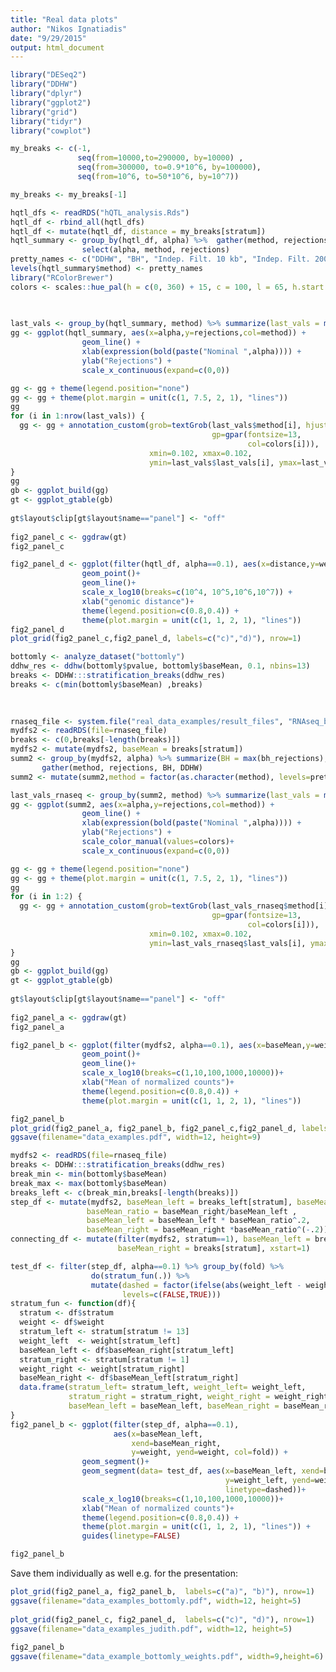 ```yaml
---
title: "Real data plots"
author: "Nikos Ignatiadis"
date: "9/29/2015"
output: html_document
---
```


```r
library("DESeq2")
library("DDHW")
library("dplyr")
library("ggplot2")
library("grid")
library("tidyr")
library("cowplot")
```

```r
my_breaks <- c(-1, 
               seq(from=10000,to=290000, by=10000) , 
               seq(from=300000, to=0.9*10^6, by=100000),
               seq(from=10^6, to=50*10^6, by=10^7))

my_breaks <- my_breaks[-1]

hqtl_dfs <- readRDS("hQTL_analysis.Rds")
hqtl_df <- rbind_all(hqtl_dfs)
hqtl_df <- mutate(hqtl_df, distance = my_breaks[stratum])
hqtl_summary <- group_by(hqtl_df, alpha) %>%  gather(method, rejections, 6:10) %>%
                select(alpha, method, rejections)
pretty_names <- c("DDHW", "BH", "Indep. Filt. 10 kb", "Indep. Filt. 200 kb", "Indep. Filt. 1 Mb")
levels(hqtl_summary$method) <- pretty_names
library("RColorBrewer")
colors <- scales::hue_pal(h = c(0, 360) + 15, c = 100, l = 65, h.start = 0,direction = 1)(5)
  
  
```
```r
last_vals <- group_by(hqtl_summary, method) %>% summarize(last_vals = max(rejections))
gg <- ggplot(hqtl_summary, aes(x=alpha,y=rejections,col=method)) +  
                geom_line() +
                xlab(expression(bold(paste("Nominal ",alpha)))) +
                ylab("Rejections") +
                scale_x_continuous(expand=c(0,0))

gg <- gg + theme(legend.position="none")
gg <- gg + theme(plot.margin = unit(c(1, 7.5, 2, 1), "lines"))
gg
for (i in 1:nrow(last_vals)) {
  gg <- gg + annotation_custom(grob=textGrob(last_vals$method[i], hjust=0,
                                             gp=gpar(fontsize=13, 
                                                     col=colors[i])),
                               xmin=0.102, xmax=0.102,
                               ymin=last_vals$last_vals[i], ymax=last_vals$last_vals[i])
}
gg
gb <- ggplot_build(gg)
gt <- ggplot_gtable(gb)
 
gt$layout$clip[gt$layout$name=="panel"] <- "off"
 
fig2_panel_c <- ggdraw(gt)
fig2_panel_c
```

```r
fig2_panel_d <- ggplot(filter(hqtl_df, alpha==0.1), aes(x=distance,y=weight, col=fold)) +
                geom_point()+ 
                geom_line()+
                scale_x_log10(breaks=c(10^4, 10^5,10^6,10^7)) +
                xlab("genomic distance")+
                theme(legend.position=c(0.8,0.4)) +
                theme(plot.margin = unit(c(1, 1, 2, 1), "lines"))
fig2_panel_d
plot_grid(fig2_panel_c,fig2_panel_d, labels=c("c)","d)"), nrow=1) 
```
```r
bottomly <- analyze_dataset("bottomly")
ddhw_res <- ddhw(bottomly$pvalue, bottomly$baseMean, 0.1, nbins=13)
breaks <- DDHW:::stratification_breaks(ddhw_res)
breaks <- c(min(bottomly$baseMean) ,breaks)

  
  
rnaseq_file <- system.file("real_data_examples/result_files", "RNAseq_benchmark.Rds", package = "ddhwPaper")
mydfs2 <- readRDS(file=rnaseq_file)
breaks <- c(0,breaks[-length(breaks)])
mydfs2 <- mutate(mydfs2, baseMean = breaks[stratum])
summ2 <- group_by(mydfs2, alpha) %>% summarize(BH = max(bh_rejections), DDHW=max(rejections)) %>% 
       gather(method, rejections, BH, DDHW)
summ2 <- mutate(summ2,method = factor(as.character(method), levels=pretty_names))
```

```r
last_vals_rnaseq <- group_by(summ2, method) %>% summarize(last_vals = max(rejections))
gg <- ggplot(summ2, aes(x=alpha,y=rejections,col=method)) +  
                geom_line() +
                xlab(expression(bold(paste("Nominal ",alpha)))) +
                ylab("Rejections") +
                scale_color_manual(values=colors)+
                scale_x_continuous(expand=c(0,0))

gg <- gg + theme(legend.position="none")
gg <- gg + theme(plot.margin = unit(c(1, 7.5, 2, 1), "lines"))
gg
for (i in 1:2) {
  gg <- gg + annotation_custom(grob=textGrob(last_vals_rnaseq$method[i], hjust=0,
                                             gp=gpar(fontsize=13, 
                                                     col=colors[i])),
                               xmin=0.102, xmax=0.102,
                               ymin=last_vals_rnaseq$last_vals[i], ymax=last_vals_rnaseq$last_vals[i])
}
gg
gb <- ggplot_build(gg)
gt <- ggplot_gtable(gb)
 
gt$layout$clip[gt$layout$name=="panel"] <- "off"
 
fig2_panel_a <- ggdraw(gt)
fig2_panel_a
```
```r



fig2_panel_b <- ggplot(filter(mydfs2, alpha==0.1), aes(x=baseMean,y=weight, col=fold)) +
                geom_point()+ 
                geom_line()+
                scale_x_log10(breaks=c(1,10,100,1000,10000))+
                xlab("Mean of normalized counts")+
                theme(legend.position=c(0.8,0.4)) +
                theme(plot.margin = unit(c(1, 1, 2, 1), "lines"))

fig2_panel_b
plot_grid(fig2_panel_a, fig2_panel_b, fig2_panel_c,fig2_panel_d, labels=c("a)", "b)","c)","d)"), nrow=2) 
ggsave(filename="data_examples.pdf", width=12, height=9)
```

```r
mydfs2 <- readRDS(file=rnaseq_file)
breaks <- DDHW:::stratification_breaks(ddhw_res)
break_min <- min(bottomly$baseMean)
break_max <- max(bottomly$baseMean)
breaks_left <- c(break_min,breaks[-length(breaks)])
step_df <- mutate(mydfs2, baseMean_left = breaks_left[stratum], baseMean_right = breaks[stratum],
                 baseMean_ratio = baseMean_right/baseMean_left , 
                 baseMean_left = baseMean_left * baseMean_ratio^.2,
                 baseMean_right = baseMean_right *baseMean_ratio^(-.2))
connecting_df <- mutate(filter(mydfs2, stratum==1), baseMean_left = breaks_left[stratum],
                        baseMean_right = breaks[stratum], xstart=1)

test_df <- filter(step_df, alpha==0.1) %>% group_by(fold) %>% 
                  do(stratum_fun(.)) %>%
                  mutate(dashed = factor(ifelse(abs(weight_left - weight_right) > 10^(-4) , TRUE, FALSE),
                         levels=c(FALSE,TRUE)))
stratum_fun <- function(df){
  stratum <- df$stratum
  weight <- df$weight
  stratum_left <- stratum[stratum != 13]
  weight_left  <- weight[stratum_left]
  baseMean_left <- df$baseMean_right[stratum_left]
  stratum_right <- stratum[stratum != 1]
  weight_right <- weight[stratum_right]
  baseMean_right <- df$baseMean_left[stratum_right]
  data.frame(stratum_left= stratum_left, weight_left= weight_left, 
             stratum_right = stratum_right, weight_right = weight_right,
             baseMean_left = baseMean_left, baseMean_right = baseMean_right)
}
fig2_panel_b <- ggplot(filter(step_df, alpha==0.1), 
                       aes(x=baseMean_left, 
                           xend=baseMean_right, 
                           y=weight, yend=weight, col=fold)) +
                geom_segment()+ 
                geom_segment(data= test_df, aes(x=baseMean_left, xend=baseMean_right, 
                                                y=weight_left, yend=weight_right, 
                                                linetype=dashed))+
                scale_x_log10(breaks=c(1,10,100,1000,10000))+
                xlab("Mean of normalized counts")+
                theme(legend.position=c(0.8,0.4)) +
                theme(plot.margin = unit(c(1, 1, 2, 1), "lines")) +
                guides(linetype=FALSE)

fig2_panel_b

```
Save them individually as well e.g. for the presentation:

```r
plot_grid(fig2_panel_a, fig2_panel_b,  labels=c("a)", "b)"), nrow=1)
ggsave(filename="data_examples_bottomly.pdf", width=12, height=5)
  
plot_grid(fig2_panel_c, fig2_panel_d,  labels=c("c)", "d)"), nrow=1)
ggsave(filename="data_examples_judith.pdf", width=12, height=5)
  
fig2_panel_b
ggsave(filename="data_example_bottomly_weights.pdf", width=9,height=6)
```